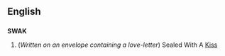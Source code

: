 ==English==
==={{acronym}}===
'''SWAK'''

#(''Written on an envelope containing a love-letter'') Sealed With A [[kiss|Kiss]]